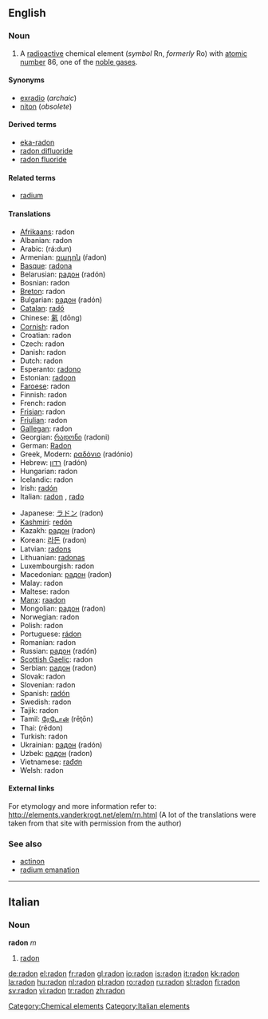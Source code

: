 {{see|Radon}}
==English==
{{elements|Rn|astatine|At|francium|Fr}}
=== Noun ===
{{en-noun|-}}
{{wikipedia}}

#A [[radioactive]] chemical element (''symbol'' Rn, ''formerly'' Ro) with [[atomic number]] 86, one of the [[noble gas]]es.

====Synonyms====
*[[exradio]] (''archaic'')
*[[niton]] (''obsolete'')

====Derived terms====
*[[eka-radon]]
*[[radon difluoride]]
*[[radon fluoride]]

====Related terms====
*[[radium]]<!--after which radon is named-->

==== Translations ====
{{top}}
*[[Afrikaans]]: radon
*Albanian: radon
*Arabic: {{ARchar|[[رادون]]}} (rá:dun) {{m}}
*Armenian: [[ռադոն]] (ŕadon)
*[[Basque]]: [[radona]]
*Belarusian: [[радон]] (radón) {{m}}
*Bosnian: radon
*[[Breton]]: radon
*Bulgarian: [[радон]] (radón) {{m}}
*[[Catalan]]: [[radó]]
*Chinese: [[氡]] (dōng)
*[[Cornish]]: radon
*Croatian: radon
*Czech: radon
*Danish: radon
*Dutch: radon {{n}}
*Esperanto: [[radono]]
*Estonian: [[radoon]]
*[[Faroese]]: radon
*Finnish: radon
*French: radon {{m}}
*[[Frisian]]: radon
*[[Friulian]]: radon
*[[Gallegan]]: radon
*Georgian: [[რადონი]] (radoni)
*German: [[Radon]] {{n}}
*Greek, Modern: [[ραδόνιο]] (radónio) {{n}}
*Hebrew: [[רדון]] (radón)
*Hungarian: radon
*Icelandic: radon
*Irish: [[radón]]
*Italian: [[radon#Italian|radon]] {{m}}, [[rado]] {{m}}
{{mid}}
*Japanese: [[ラドン]] (radon)
*[[Kashmiri]]: [[redón]]
*Kazakh: [[радон]] (radon)
*Korean: [[라돈]] (radon)
*Latvian: [[radons]]
*Lithuanian: [[radonas]]
*Luxembourgish: radon
*Macedonian: [[радон]] (radon) {{m}}
*Malay: radon
*Maltese: radon
*[[Manx]]: [[raadon]]
*Mongolian: [[радон]] (radon)
*Norwegian: radon
*Polish: radon {{m}}
*Portuguese: [[rádon]] {{m}}
*Romanian: radon {{n}}
*Russian: [[радон]] (radón) {{m}}
*[[Scottish Gaelic]]: radon
*Serbian: [[радон]] (radon) {{m}}
*Slovak: radon
*Slovenian: radon
*Spanish: [[radón]] {{m}}
*Swedish: radon
*Tajik: radon
*Tamil: [[ரேடோன்]] (rēţōn)
*Thai: {{THchar|[[เรดอน]]}} (rēdon)
*Turkish: radon
*Ukrainian: [[радон]] (radón) {{m}}
*Uzbek: [[радон]] (radon)
*Vietnamese: [[rađơn]]
*Welsh: radon
{{bottom}}

====External links====
For etymology and more information refer to:
http://elements.vanderkrogt.net/elem/rn.html
(A lot of the translations were taken from that site with permission from the author)

===See also===
*[[actinon]]
*[[radium emanation]]

[[Category:Chemical elements]]

----

==Italian==
===Noun===
'''radon''' ''m''

#[[radon#English|radon]]

[[Category:Italian elements]]

[[de:radon]]
[[el:radon]]
[[fr:radon]]
[[gl:radon]]
[[io:radon]]
[[is:radon]]
[[it:radon]]
[[kk:radon]]
[[la:radon]]
[[hu:radon]]
[[nl:radon]]
[[pl:radon]]
[[ro:radon]]
[[ru:radon]]
[[sl:radon]]
[[fi:radon]]
[[sv:radon]]
[[vi:radon]]
[[tr:radon]]
[[zh:radon]]
